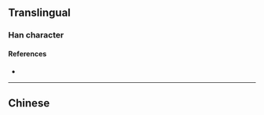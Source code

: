 {{character info/new}}
==Translingual==

===Han character===
{{Han char|rn=32|rad=土|as=07|sn=10|four=|canj=UEG|ids=⿳山水土}}

====References====
* {{Han ref|kx=0229.270|dkj=05115|dj=0465.170|hdz=10445.030|uh=57CA|ud=22474}}

----
==Chinese==
{{zh-see|地|v}}